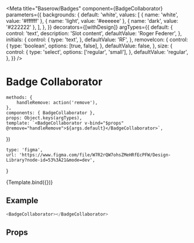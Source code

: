 

<Meta
    title="Baserow/Badges"
    component={BadgeCollaborator}
    parameters={{
        backgrounds: {
            default: 'white',
            values: [
                { name: 'white', value: '#ffffff' },
                { name: 'light', value: '#eeeeee' },
                { name: 'dark', value: '#222222' },
            ],
        },
    }}
    decorators={[withDesign]}
    argTypes={{
        default: {
            control: 'text',
            description: 'Slot content',
            defaultValue: 'Roger Federer',
        },
        initials: {
            control: {
                type: 'text',
            },
            defaultValue: 'RF',
        },
        removeIcon: {
            control: {
                type: 'boolean',
                options: [true, false],
            },
            defaultValue: false,
        },
        size: {
            control: {
                type: 'select',
                options: ['regular', 'small'],
            },
            defaultValue: 'regular',
        },
    }}
/>

# Badge Collaborator

    methods: {
        handleRemove: action('remove'),
    },
    components: { BadgeCollaborator },
    props: Object.keys(argTypes),
    template: `<BadgeCollaborator v-bind="$props" @remove="handleRemove">${args.default}</BadgeCollaborator>`,
})

    type: 'figma',
    url: 'https://www.figma.com/file/W7R2rQW7ohsZMeHRfEcPFW/Design-Library?node-id=53%3A21&mode=dev',
}

<Canvas>
    <Story
        name="Collaborator"
        parameters={{
            design: config(designConfig),
        }}
    >
        {Template.bind({})}
    </Story>
</Canvas>

## Example

```javascript
<BadgeCollaborator></BadgeCollaborator>
```

## Props

<Props of={BadgeCollaborator} />
